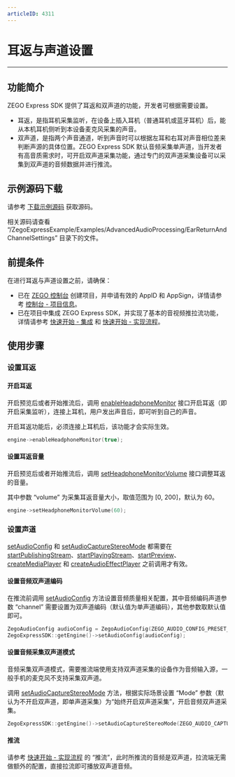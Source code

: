 ```yaml
---
articleID: 4311
---
```

# 耳返与声道设置

- - -

## 功能简介

ZEGO Express SDK 提供了耳返和双声道的功能，开发者可根据需要设置。

- 耳返，是指耳机采集监听，在设备上插入耳机（普通耳机或蓝牙耳机）后，能从本机耳机侧听到本设备麦克风采集的声音。
- 双声道，是指两个声音通道，听到声音时可以根据左耳和右耳对声音相位差来判断声源的具体位置。ZEGO Express SDK 默认音频采集单声道，当开发者有高音质需求时，可开启双声道采集功能，通过专门的双声道采集设备可以采集到双声道的音频数据并进行推流。

## 示例源码下载

请参考 [下载示例源码](!DownloadDemo/DownloadDemo) 获取源码。

相关源码请查看 “/ZegoExpressExample/Examples/AdvancedAudioProcessing/EarReturnAndChannelSettings” 目录下的文件。

## 前提条件

在进行耳返与声道设置之前，请确保：

- 已在 [ZEGO 控制台](https://console.zego.im) 创建项目，并申请有效的 AppID 和 AppSign，详情请参考 [控制台 - 项目信息](https://doc-zh.zego.im/article/12107)。
- 已在项目中集成 ZEGO Express SDK，并实现了基本的音视频推拉流功能，详情请参考 [快速开始 - 集成](!Integration/SDK_Integration) 和 [快速开始 - 实现流程](!Integration/Solution_Implementation)。



## 使用步骤

### 设置耳返

#### 开启耳返

开启预览后或者开始推流后，调用 [enableHeadphoneMonitor](@enableHeadphoneMonitor) 接口开启耳返（即开启采集监听），连接上耳机，用户发出声音后，即可听到自己的声音。

<Note title="说明">


开启耳返功能后，必须连接上耳机后，该功能才会实际生效。
</Note>


```cpp
engine->enableHeadphoneMonitor(true);
```

#### 设置耳返音量

开启预览后或者开始推流后，调用 [setHeadphoneMonitorVolume](@setHeadphoneMonitorVolume) 接口调整耳返的音量。

其中参数 “volume” 为采集耳返音量大小，取值范围为 [0, 200]，默认为 60。

```cpp
engine->setHeadphoneMonitorVolume(60);
```

### 设置声道

<Warning title="注意">


[setAudioConfig](@setAudioConfig-IZegoExpressEngine) 和 [setAudioCaptureStereoMode](@setAudioCaptureStereoMode) 都需要在 [startPublishingStream](@startPublishingStream)、[startPlayingStream](@startPlayingStream)、[startPreview](@startPreview)、[createMediaPlayer](@createMediaPlayer) 和 [createAudioEffectPlayer](@createAudioEffectPlayer) 之前调用才有效。
</Warning>

#### 设置音频双声道编码

在推流前调用 [setAudioConfig](@setAudioConfig-IZegoExpressEngine) 方法设置音频质量相关配置，其中音频编码声道参数 “channel” 需要设置为双声道编码（默认值为单声道编码），其他参数取默认值即可。

```cpp
ZegoAudioConfig audioConfig = ZegoAudioConfig(ZEGO_AUDIO_CONFIG_PRESET_HIGH_QUALITY_STEREO);
ZegoExpressSDK::getEngine()->setAudioConfig(audioConfig);
```

#### 设置音频采集双声道模式

<Note title="说明">


音频采集双声道模式，需要推流端使用支持双声道采集的设备作为音频输入源，一般手机的麦克风不支持采集双声道。
</Note>

调用 [setAudioCaptureStereoMode](@setAudioCaptureStereoMode) 方法，根据实际场景设置 “Mode” 参数（默认为不开启双声道，即单声道采集）为“始终开启双声道采集”，开启音频双声道采集。

```cpp
ZegoExpressSDK::getEngine()->setAudioCaptureStereoMode(ZEGO_AUDIO_CAPTURE_STEREO_MODE_ALWAYS);
```

#### 推流

请参考 [快速开始 - 实现流程](!Integration/Solution_Implementation#publishingStream) 的 “推流”，此时所推流的音频是双声道，拉流端无需做额外的配置，直接拉流即可播放双声道音频。
